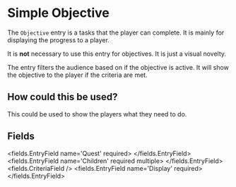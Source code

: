 
# Simple Objective 

The `Objective` entry is a tasks that the player can complete.
It is mainly for displaying the progress to a player.

It is **not** necessary to use this entry for objectives.
It is just a visual novelty.

The entry filters the audience based on if the objective is active.
It will show the objective to the player if the criteria are met.

## How could this be used?
This could be used to show the players what they need to do.


## Fields

<fields.EntryField name='Quest' required>
</fields.EntryField>
<fields.EntryField name='Children' required multiple>
</fields.EntryField>
<fields.CriteriaField />
<fields.EntryField name='Display' required>
</fields.EntryField>
